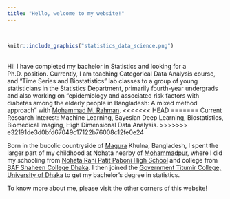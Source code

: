 ```yaml
---
title: "Hello, welcome to my website!"
---
```


<br>

```r
knitr::include_graphics("statistics_data_science.png")
```

<br>
Hi! I have completed my bachelor in Statistics and looking for a Ph.D. position. Currently, I am teaching Categorical Data Analysis course, and "Time Series and Biostatistics" lab classes to a group of young statisticians in the Statistics Department, primarily fourth-year undergrads and also working on "epidemiology and associated risk factors with diabetes among the elderly people in Bangladesh: A mixed method approach" with [Mohammad M. Rahman](https://scholar.google.com/citations?user=IMj8eEcAAAAJ).
<<<<<<< HEAD
=======
Current Research Interest: Machine Learning, Bayesian Deep Learning, Biostatistics, Biomedical Imaging, High Dimensional Data Analysis.
>>>>>>> e32191de3d0bfd67049c17122b76008c12fe0e24

Born in the bucolic countryside of [Magura](https://en.wikipedia.org/wiki/Magura_District)  Khulna, Bangladesh, I spent the larger part of my childhood at Nohata nearby of [Mohammadpur](https://en.wikipedia.org/wiki/Mohammadpur_Upazila), where I did my schooling from [Nohata Rani Patit Paboni High School](https://nohataranipatitapabanisecondaryschool.jessoreboard.gov.bd/) and college from [BAF Shaheen College Dhaka](https://www.bafsd.edu.bd/). I then joined the [Government Titumir College, University of Dhaka](https://7college.du.ac.bd/) to get my bachelor's degree in statistics.

To know more about me, please visit the other corners of this website!
